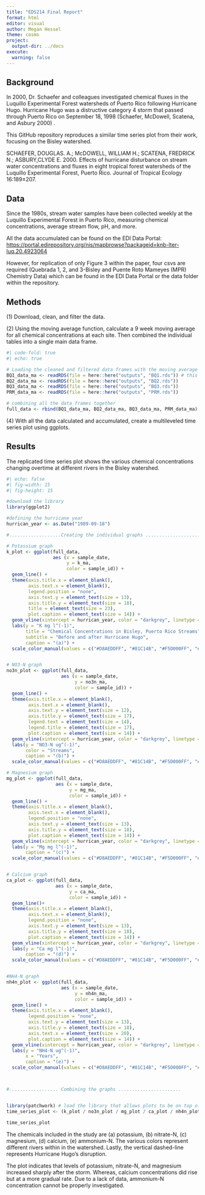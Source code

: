 ```yaml
---
title: "EDS214 Final Report"
format: html
editor: visual
author: Megan Hessel
theme: cosmo
project:
  output-dir: ../docs
execute: 
  warning: false
---
```


## Background

In 2000, Dr. Schaefer and colleagues investigated chemical fluxes in the Luquillo Experimental Forest watersheds of Puerto Rico following Hurricane Hugo. Hurricane Hugo was a distructive category 4 storm that passed through Puerto Rico on September 18, 1998 (Schaefer, McDowell, Scatena, and Asbury 2000) .

This GitHub repository reproduces a similar time series plot from their work, focusing on the Bisley watershed.

SCHAEFER, DOUGLAS. A.; McDOWELL, WILLIAM H.; SCATENA, FREDRICK N.; ASBURY,CLYDE E. 2000. Effects of hurricane disturbance on stream water concentrations and fluxes in eight tropical forest watersheds of the Luquillo Experimental Forest, Puerto Rico. Journal of Tropical Ecology 16:189±207.

## Data

Since the 1980s, stream water samples have been collected weekly at the Luquillo Experimental Forest in Puerto Rico, measuring chemical concentrations, average stream flow, pH, and more.

All the data accumulated can be found on the EDI Data Portal: <https://portal.edirepository.org/nis/mapbrowse?packageid=knb-lter-luq.20.4923064>

However, for replication of only Figure 3 within the paper, four csvs are required (Quebrada 1, 2, and 3-Bisley and Puente Roto Mameyes (MPR) Chemistry Data) which can be found in the EDI Data Portal or the data folder within the repository.

## Methods

\(1\) Download, clean, and filter the data.

\(2\) Using the moving average function, calculate a 9 week moving average for all chemical concentrations at each site. Then combined the individual tables into a single main data frame.

```r
#| code-fold: true
#| echo: true

# Loading the cleaned and filtered data frames with the moving average calculations 
BQ1_data_ma <- readRDS(file = here::here("outputs", "BQ1.rds")) # this is where the rds file is saved
BQ2_data_ma <- readRDS(file = here::here("outputs", "BQ2.rds"))
BQ3_data_ma <- readRDS(file = here::here("outputs", "BQ3.rds"))
PRM_data_ma <- readRDS(file = here::here("outputs", "PRM.rds"))

# combining all the data frames together 
full_data <- rbind(BQ1_data_ma, BQ2_data_ma, BQ3_data_ma, PRM_data_ma)

```

\(4\) With all the data calculated and accumulated, create a multileveled time series plot using ggplots.

## Results

The replicated time series plot shows the various chemical concentrations changing overtime at different rivers in the Bisley watershed.

```r
#| echo: false 
#| fig-width: 15
#| fig-height: 15 

#download the library
library(ggplot2)

#defining the hurricane year 
hurrican_year <- as.Date("1989-09-18")

#...................Creating the individual graphs ......................

# Potassium graph 
k_plot <- ggplot(full_data, 
                 aes (x = sample_date, 
                      y = k_ma, 
                      color = sample_id)) + 
  geom_line() + 
  theme(axis.title.x = element_blank(), 
        axis.text.x = element_blank(), 
        legend.position = "none", 
        axis.text.y = element_text(size = 13), 
        axis.title.y = element_text(size = 18), 
        title = element_text(size = 23), 
        plot.caption = element_text(size = 14)) +
  geom_vline(xintercept = hurrican_year, color = "darkgrey", linetype = "dashed") +
  labs(y = "K mg l^(-1)", 
       title = "Chemical Concentrations in Bisley, Puerto Rico Streams", 
       subtitle = "Before and after Hurricane Hugo", 
       caption = "(a)") + 
  scale_color_manual(values = c("#D8AEDDFF", "#81C14B", "#F5D000FF", "#00A6A6"))


# NO3-N graph 
no3n_plot <- ggplot(full_data, 
                    aes (x = sample_date, 
                         y = no3n_ma, 
                         color = sample_id)) + 
  geom_line() + 
  theme(axis.title.x = element_blank(), 
        axis.text.x = element_blank(), 
        axis.text.y = element_text(size = 12), 
        axis.title.y = element_text(size = 17), 
        legend.text = element_text(size = 14), 
        legend.title = element_text(size = 17), 
        plot.caption = element_text(size = 14)) +
  geom_vline(xintercept = hurrican_year, color = "darkgrey", linetype = "dashed") +
  labs(y = "NO3-N ug^(-1)", 
       color = "Streams", 
       caption = "(b)") + 
  scale_color_manual(values = c("#D8AEDDFF", "#81C14B", "#F5D000FF", "#00A6A6"))

# Magnesium graph 
mg_plot <- ggplot(full_data, 
                  aes (x = sample_date, 
                       y = mg_ma, 
                       color = sample_id)) + 
  geom_line() +   
  theme(axis.title.x = element_blank(), 
        axis.text.x = element_blank(), 
        legend.position = "none", 
        axis.text.y = element_text(size = 13), 
        axis.title.y = element_text(size = 18), 
        plot.caption = element_text(size = 14)) +
  geom_vline(xintercept = hurrican_year, color = "darkgrey", linetype = "dashed") +
  labs(y = "Mg mg l^(-1)", 
       caption = "(c)") + 
  scale_color_manual(values = c("#D8AEDDFF", "#81C14B", "#F5D000FF", "#00A6A6"))


# Calcium graph 
ca_plot <- ggplot(full_data, 
                  aes (x = sample_date, 
                       y = ca_ma, 
                       color = sample_id)) + 
  geom_line()+   
  theme(axis.title.x = element_blank(), 
        axis.text.x = element_blank(), 
        legend.position = "none", 
        axis.text.y = element_text(size = 13), 
        axis.title.y = element_text(size = 18), 
        plot.caption = element_text(size = 14)) +
  geom_vline(xintercept = hurrican_year, color = "darkgrey", linetype = "dashed") +
  labs(y = "Ca mg l^(-1)", 
       caption = "(d)") + 
  scale_color_manual(values = c("#D8AEDDFF", "#81C14B", "#F5D000FF", "#00A6A6"))


#NH4-N graph 
nh4n_plot <- ggplot(full_data, 
                    aes (x = sample_date, 
                         y = nh4n_ma, 
                         color = sample_id)) + 
  geom_line() + 
  theme(axis.title.x = element_blank(), 
        legend.position = "none", 
        axis.text.y = element_text(size = 13), 
        axis.title.y = element_text(size = 18), 
        axis.text.x = element_text(size = 20), 
        plot.caption = element_text(size = 14)) +
  geom_vline(xintercept = hurrican_year, color = "darkgrey", linetype = "dashed") +
  labs(y = "NH4-N ug^(-1)",
       x = "Years",
       caption = "(e)") + 
  scale_color_manual(values = c("#D8AEDDFF", "#81C14B", "#F5D000FF", "#00A6A6")) 



#.................. Combining the graphs .......................


library(patchwork) # load the library that allows plots to be on top of each other 
time_series_plot <- (k_plot / no3n_plot / mg_plot / ca_plot / nh4n_plot)

time_series_plot

```

The chemicals included in the study are (a) potassium, (b) nitrate-N, (c) magnesium, (d) calcium, (e) ammonium-N. The various colors represent different rivers within in the watershed. Lastly, the vertical dashed-line represents Hurricane Hugo's disruption.

The plot indicates that levels of potassium, nitrate-N, and magnesium increased sharply after the storm. Whereas, calcium concentrations did rise but at a more gradual rate. Due to a lack of data, ammonium-N concentration cannot be properly investigated.

